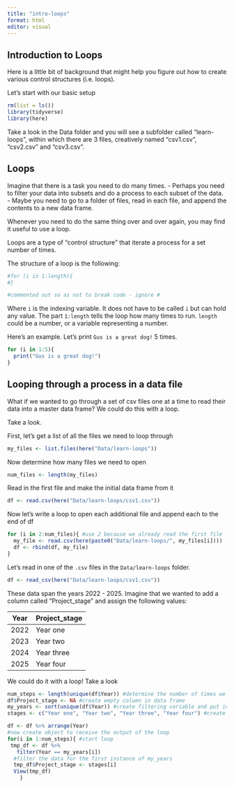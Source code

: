 ```yaml
---
title: "intro-loops"
format: html
editor: visual
---
```


## Introduction to Loops

Here is a little bit of background that might help you figure out how to create various control structures (i.e. loops).

Let's start with our basic setup

```r
rm(list = ls())
library(tidyverse)
library(here)
```

Take a look in the Data folder and you will see a subfolder called "learn-loops", within which there are 3 files, creatively named "csv1.csv", "csv2.csv" and "csv3.csv".

## Loops

Imagine that there is a task you need to do many times. - Perhaps you need to filter your data into subsets and do a process to each subset of the data. - Maybe you need to go to a folder of files, read in each file, and append the contents to a new data frame.

Whenever you need to do the same thing over and over again, you may find it useful to use a loop.

Loops are a type of "control structure" that iterate a process for a set number of times.

The structure of a loop is the following:

```r
#for (i in 1:length){
#}

#commented out so as not to break code - ignore #
```

Where `i` is the indexing variable. It does not have to be called `i` but can hold any value. The part `1:length` tells the loop how many times to run. `length` could be a number, or a variable representing a number.

Here's an example. Let's print `Gus is a great dog!` 5 times.

```r
for (i in 1:5){
  print("Gus is a great dog!")
}
```

## Looping through a process in a data file

What if we wanted to go through a set of csv files one at a time to read their data into a master data frame? We could do this with a loop.

Take a look.

First, let's get a list of all the files we need to loop through

```r
my_files <- list.files(here("Data/learn-loops"))
```

Now determine how many files we need to open

```r
num_files <- length(my_files)
```

Read in the first file and make the initial data frame from it

```r
df <- read.csv(here("Data/learn-loops/csv1.csv"))
```

Now let's write a loop to open each additional file and append each to the end of df

```r
for (i in 2:num_files){ #use 2 because we already read the first file
  my_file <- read.csv(here(paste0("Data/learn-loops/", my_files[i])))
  df <- rbind(df, my_file)
}
```

Let's read in one of the `.csv` files in the `Data/learn-loops` folder.

```r
df <- read_csv(here("Data/learn-loops/csv1.csv"))
```

These data span the years 2022 - 2025. Imagine that we wanted to add a column called "Project_stage" and assign the following values:

| Year | Project_stage |
|------|---------------|
| 2022 | Year one      |
| 2023 | Year two      |
| 2024 | Year three    |
| 2025 | Year four     |

We could do it with a loop! Take a look

```r
num_steps <- length(unique(df$Year)) #determine the number of times we need to filter the data
df$Project_stage <- NA #create empty column in data frame
my_years <- sort(unique(df$Year)) #create filtering variable and put in numeric order; notice it is the same length as there are unique years in df
stages <- c("Year one", "Year two", "Year three", "Year four") #create variable to fill into df

df <- df %>% arrange(Year)
#now create object to receive the output of the loop
for(i in 1:num_steps){ #start loop
 tmp_df <- df %>% 
   filter(Year == my_years[i])
  #filter the data for the first instance of my_years
  tmp_df$Project_stage <- stages[i] 
  View(tmp_df)
    }
```
